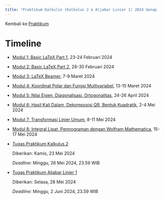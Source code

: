 ---
title: "Praktikum Kalkulin (Kalkulus 2 & Aljabar Linier 1) 2024 Genap (Kurikulum 2020)"
---

Kembali ke [Praktikum](../../../../praktikum.qmd)

# Timeline

- [Modul 1: Basic LaTeX Part 1](./modul1.qmd), 23-24 Februari 2024

- [Modul 2: Basic LaTeX Part 2](./modul2.qmd), 28-30 Februari 2024

- [Modul 3: LaTeX Beamer](./modul3.qmd), 7-9 Maret 2024

- [Modul 4: Koordinat Polar dan Fungsi Multivariabel](./modul4.qmd), 13-15 Maret 2024

- [Modul 5: Nilai Eigen, Diagonalisasi, Ortogonalitas](./modul5.qmd), 24-26 April 2024

- [Modul 6: Hasil Kali Dalam, Dekomposisi QR, Bentuk Kuadratik](./modul6.qmd), 2-4 Mei 2024

- [Modul 7: Transformasi Linier Umum](./modul7.ipynb), 8-11 Mei 2024

- [Modul 8: Integral Lipat, Pemrograman dengan Wolfram Mathematica](./modul8.qmd), 15-17 Mei 2024

- [Tugas Praktikum Kalkulus 2](./tugas_kalku2.qmd)

    Diberikan: Kamis, 23 Mei 2024

    *Deadline*: Minggu, 26 Mei 2024, 23.59 WIB

- [Tugas Praktikum Aljabar Linier 1](./tugas_alin1.qmd)

    Diberikan: Selasa, 28 Mei 2024

    *Deadline*: Minggu, 2 Juni 2024, 23.59 WIB
